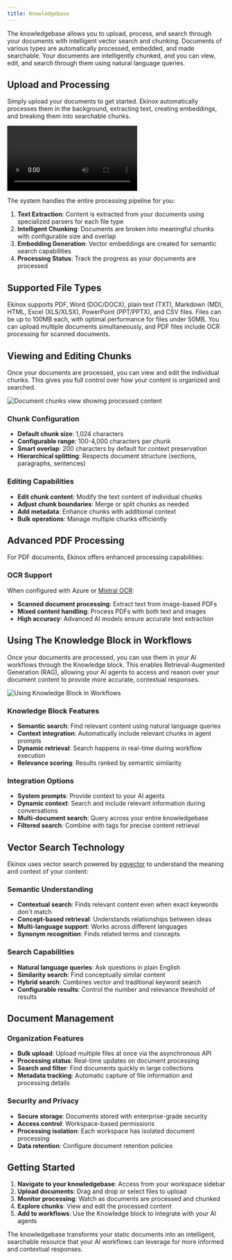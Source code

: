 ```yaml
---
title: Knowledgebase
---
```



The knowledgebase allows you to upload, process, and search through your documents with intelligent vector search and chunking. Documents of various types are automatically processed, embedded, and made searchable. Your documents are intelligently chunked, and you can view, edit, and search through them using natural language queries.

## Upload and Processing

Simply upload your documents to get started. Ekinox automatically processes them in the background, extracting text, creating embeddings, and breaking them into searchable chunks.

<div className="mx-auto w-full overflow-hidden rounded-lg">
  <Video src="knowledgebase-1.mp4" width={700} height={450} />
</div>

The system handles the entire processing pipeline for you:

1. **Text Extraction**: Content is extracted from your documents using specialized parsers for each file type
2. **Intelligent Chunking**: Documents are broken into meaningful chunks with configurable size and overlap
3. **Embedding Generation**: Vector embeddings are created for semantic search capabilities
4. **Processing Status**: Track the progress as your documents are processed

## Supported File Types

Ekinox supports PDF, Word (DOC/DOCX), plain text (TXT), Markdown (MD), HTML, Excel (XLS/XLSX), PowerPoint (PPT/PPTX), and CSV files. Files can be up to 100MB each, with optimal performance for files under 50MB. You can upload multiple documents simultaneously, and PDF files include OCR processing for scanned documents.

## Viewing and Editing Chunks

Once your documents are processed, you can view and edit the individual chunks. This gives you full control over how your content is organized and searched.

<Image src="/static/knowledgebase/knowledgebase.png" alt="Document chunks view showing processed content" width={800} height={500} />

### Chunk Configuration
- **Default chunk size**: 1,024 characters
- **Configurable range**: 100-4,000 characters per chunk
- **Smart overlap**: 200 characters by default for context preservation
- **Hierarchical splitting**: Respects document structure (sections, paragraphs, sentences)

### Editing Capabilities
- **Edit chunk content**: Modify the text content of individual chunks
- **Adjust chunk boundaries**: Merge or split chunks as needed
- **Add metadata**: Enhance chunks with additional context
- **Bulk operations**: Manage multiple chunks efficiently

## Advanced PDF Processing

For PDF documents, Ekinox offers enhanced processing capabilities:

### OCR Support
When configured with Azure or [Mistral OCR](https://docs.mistral.ai/ocr/):
- **Scanned document processing**: Extract text from image-based PDFs
- **Mixed content handling**: Process PDFs with both text and images
- **High accuracy**: Advanced AI models ensure accurate text extraction

## Using The Knowledge Block in Workflows

Once your documents are processed, you can use them in your AI workflows through the Knowledge block. This enables Retrieval-Augmented Generation (RAG), allowing your AI agents to access and reason over your document content to provide more accurate, contextual responses.

<Image src="/static/knowledgebase/knowledgebase-2.png" alt="Using Knowledge Block in Workflows" width={800} height={500} />

### Knowledge Block Features
- **Semantic search**: Find relevant content using natural language queries
- **Context integration**: Automatically include relevant chunks in agent prompts
- **Dynamic retrieval**: Search happens in real-time during workflow execution
- **Relevance scoring**: Results ranked by semantic similarity

### Integration Options
- **System prompts**: Provide context to your AI agents
- **Dynamic context**: Search and include relevant information during conversations
- **Multi-document search**: Query across your entire knowledgebase
- **Filtered search**: Combine with tags for precise content retrieval

## Vector Search Technology

Ekinox uses vector search powered by [pgvector](https://github.com/pgvector/pgvector) to understand the meaning and context of your content:

### Semantic Understanding
- **Contextual search**: Finds relevant content even when exact keywords don't match
- **Concept-based retrieval**: Understands relationships between ideas
- **Multi-language support**: Works across different languages
- **Synonym recognition**: Finds related terms and concepts

### Search Capabilities
- **Natural language queries**: Ask questions in plain English
- **Similarity search**: Find conceptually similar content
- **Hybrid search**: Combines vector and traditional keyword search
- **Configurable results**: Control the number and relevance threshold of results

## Document Management

### Organization Features
- **Bulk upload**: Upload multiple files at once via the asynchronous API
- **Processing status**: Real-time updates on document processing
- **Search and filter**: Find documents quickly in large collections
- **Metadata tracking**: Automatic capture of file information and processing details

### Security and Privacy
- **Secure storage**: Documents stored with enterprise-grade security
- **Access control**: Workspace-based permissions
- **Processing isolation**: Each workspace has isolated document processing
- **Data retention**: Configure document retention policies

## Getting Started

1. **Navigate to your knowledgebase**: Access from your workspace sidebar
2. **Upload documents**: Drag and drop or select files to upload
3. **Monitor processing**: Watch as documents are processed and chunked
4. **Explore chunks**: View and edit the processed content
5. **Add to workflows**: Use the Knowledge block to integrate with your AI agents

The knowledgebase transforms your static documents into an intelligent, searchable resource that your AI workflows can leverage for more informed and contextual responses.